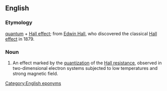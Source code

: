 ==English==

===Etymology===
[[quantum]] + [[Hall effect]]; from [[w:Edwin Hall|Edwin Hall]], who discovered the classical [[w:Hall effect|Hall effect]] in 1879.

===Noun===
{{en-noun}}

# {{lb|en|quantum mechanics}} An effect marked by the [[quantization]] of the [[Hall resistance]], observed in two-dimensional electron systems subjected to low temperatures and strong magnetic field.

[[Category:English eponyms]]